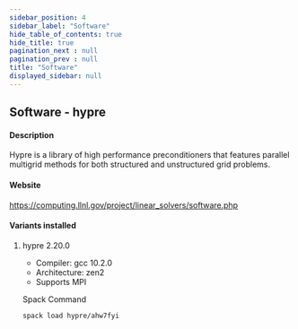 ```yaml
---
sidebar_position: 4
sidebar_label: "Software"
hide_table_of_contents: true
hide_title: true
pagination_next : null
pagination_prev : null
title: "Software"
displayed_sidebar: null
---
```


## Software - hypre


#### Description
Hypre is a library of high performance preconditioners that features parallel multigrid methods for both structured and unstructured grid problems.

#### Website
https://computing.llnl.gov/project/linear_solvers/software.php

#### Variants installed

1. hypre 2.20.0

    - Compiler: gcc 10.2.0
    - Architecture: zen2
    - Supports MPI

    Spack Command
    ```bash
    spack load hypre/ahw7fyi
    ```
